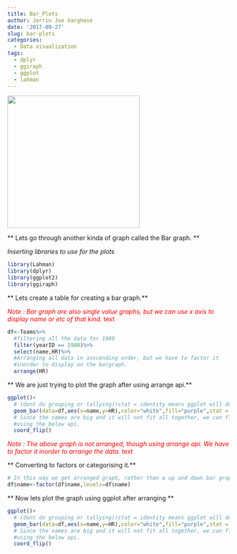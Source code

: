 ```yaml
---
title: Bar_Plots
author: Jerrin Joe Varghese
date: '2017-09-27'
slug: bar-plots
categories:
  - Data visualization
tags:
  - dplyr
  - ggiraph
  - ggplot
  - lahman
---
```


 <img src="images/4.jpg" width="300"/>

** Lets go through another kinda of graph called the Bar graph. **

_Inserting libraries to use for the plots_
```r
library(Lahman)
library(dplyr)
library(ggplot2)
library(ggiraph)

```

** Lets create a table for creating a bar graph.**

<span style="color:red"> *Note : Bar graph are also single value graphs, but we can use x axis to display name or etc of that kind.* text</span>

```r
df<-Teams%>%
  #filtering all the data for 1980 
  filter(yearID == 1980)%>%
  select(name,HR)%>%
  #Arranging all data in asscending order, but we have to factor it 
  #inorder to display on the bargraph.
  arrange(HR)
```

** We are just trying to plot the graph after using arrange api.**

```r
ggplot()+
  # (dont do grouping or tallying))stat = identity means ggplot will do tallying for us.
  geom_bar(data=df,aes(x=name,y=HR),color="white",fill="purple",stat = "identity")+
  # Since the names are big and it will not fit all together, we can flip it over
  #using the below api.
  coord_flip()
```
<span style="color:red">*Note : The above graph is not arranged, though using arrange api. We have to factor it inorder to arrange the data.* text</span>

** Converting to factors or categorising it.**
```r
# In this way we get arranged graph, rather than a up and down bar graph.
df$name<-factor(df$name,levels=df$name)
```


** Now lets plot the graph using ggplot after arranging **

```r
ggplot()+
  # (dont do grouping or tallying))stat = identity means ggplot will do tallying for us.
  geom_bar(data=df,aes(x=name,y=HR),color="white",fill="purple",stat = "identity")+
  # Since the names are big and it will not fit all together, we can flip it over
  #using the below api.
  coord_flip()
```




